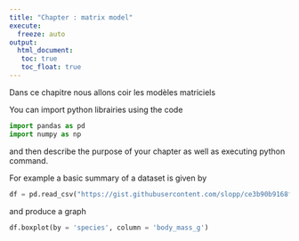 ```yaml
---
title: "Chapter : matrix model"
execute: 
  freeze: auto
output: 
  html_document:
   toc: true
   toc_float: true
---
```



Dans ce chapitre nous allons coir les modèles matriciels

You can import python librairies using the code

```python
import pandas as pd
import numpy as np
```


and then describe the purpose of your chapter as well as executing python command.


For example a basic summary of a dataset is given by 

```python
df = pd.read_csv("https://gist.githubusercontent.com/slopp/ce3b90b9168f2f921784de84fa445651/raw/4ecf3041f0ed4913e7c230758733948bc561f434/penguins.csv")
```

and produce a graph

```python
df.boxplot(by = 'species', column = 'body_mass_g')  
```


